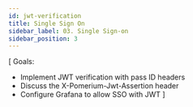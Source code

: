 ```yaml
---
id: jwt-verification
title: Single Sign On
sidebar_label: 03. Single Sign-on
sidebar_position: 3
---
```


[
  Goals:
  - Implement JWT verification with pass ID headers
  - Discuss the X-Pomerium-Jwt-Assertion header
  - Configure Grafana to allow SSO with JWT 
]
